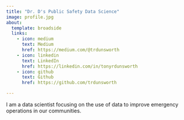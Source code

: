 ```yaml
---
title: "Dr. D's Public Safety Data Science"
image: profile.jpg
about:
  template: broadside
  links:
    - icon: medium
      text: Medium
      href: https://medium.com/@trdunsworth
    - icon: linkedin
      text: LinkedIn
      href: https://linkedin.com/in/tonyrdunsworth
    - icon: github
      text: Github
      href: https://github.com/trdunsworth

---
```


I am a data scientist focusing on the use of data to improve emergency operations in our communities. 
